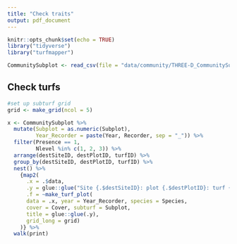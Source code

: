 ```yaml
---
title: "Check traits"
output: pdf_document
---
```


```r
knitr::opts_chunk$set(echo = TRUE)
library("tidyverse")
library("turfmapper")

CommunitySubplot <- read_csv(file = "data/community/THREE-D_CommunitySubplot_2020.csv")
```

## Check turfs

```r

#set up subturf grid
grid <- make_grid(ncol = 5)

x <- CommunitySubplot %>% 
  mutate(Subplot = as.numeric(Subplot),
         Year_Recorder = paste(Year, Recorder, sep = "_")) %>% 
  filter(Presence == 1,
         Nlevel %in% c(1, 2, 3)) %>% 
  arrange(destSiteID, destPlotID, turfID) %>% 
  group_by(destSiteID, destPlotID, turfID) %>% 
  nest() %>% 
    {map2(
      .x = .$data, 
      .y = glue::glue("Site {.$destSiteID}: plot {.$destPlotID}: turf {.$turfID}"),
      .f = ~make_turf_plot(
      data = .x, year = Year_Recorder, species = Species, 
      cover = Cover, subturf = Subplot, 
      title = glue::glue(.y), 
      grid_long = grid)
    )} %>% 
  walk(print)

```
